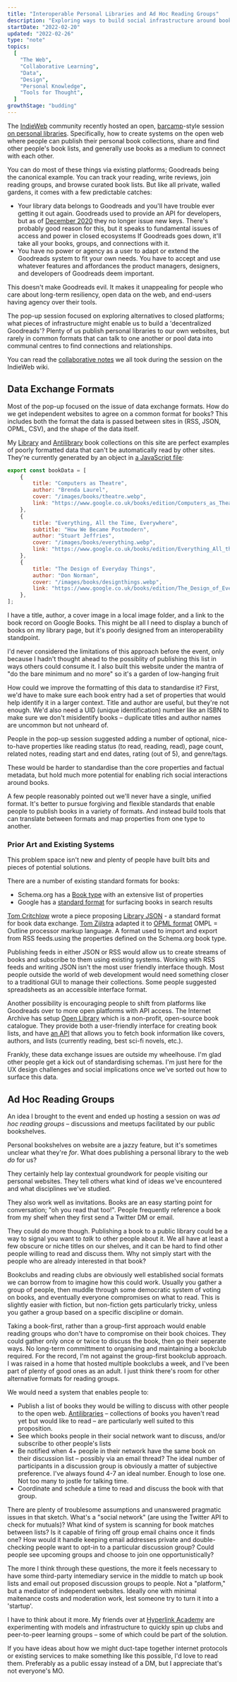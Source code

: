```yaml
---
title: "Interoperable Personal Libraries and Ad Hoc Reading Groups"
description: "Exploring ways to build social infrastructure around books and reading on the open web"
startDate: "2022-02-20"
updated: "2022-02-26"
type: "note"
topics:
  [
    "The Web",
    "Collaborative Learning",
    "Data",
    "Design",
    "Personal Knowledge",
    "Tools for Thought",
  ]
growthStage: "budding"
---
```



<IntroParagraph>

The [IndieWeb](https://indieweb.org/) community recently hosted an open, [barcamp](https://en.wikipedia.org/wiki/BarCamp)-style session [on personal libraries](https://indieweb.org/2022/Pop-ups/Personal_Libraries). Specifically, how to create systems on the open web where people can publish their personal book collections, share and find other people's book lists, and generally use books as a medium to connect with each other.

</IntroParagraph>

You can do most of these things via existing platforms; Goodreads being the canonical example. You can track your reading, write reviews, join reading groups, and browse curated book lists. But like all private, walled gardens, it comes with a few predictable catches:

- Your library data belongs to Goodreads and you'll have trouble ever getting it out again. <Footnote idName={1}>Goodreads used to provide an API for developers, but as of [December 2020](https://www.goodreads.com/api/documentation) they no longer issue new keys. There's probably good reason for this, but it speaks to fundamental issues of access and power in closed ecosystems</Footnote> If Goodreads goes down, it'll take all your books, groups, and connections with it.
- You have no power or agency as a user to adapt or extend the Goodreads system to fit your own needs. You have to accept and use whatever features and affordances the product managers, designers, and developers of Goodreads deem important.

This doesn't make Goodreads evil. It makes it unappealing for people who care about long-term resiliency, open data on the web, and end-users having agency over their tools.

The pop-up session focused on exploring alternatives to closed platforms; what pieces of infrastructure might enable us to build a 'decentralized Goodreads'? Plenty of us publish personal libraries to our own websites, but rarely in common formats that can talk to one another or pool data into communal centres to find connections and relationships.

<Disclaimer title="Session Notes">

You can read the [collaborative notes](https://indieweb.org/2022/Pop-ups/Personal_Libraries#Notes) we all took during the session on the IndieWeb wiki.

</Disclaimer>

## Data Exchange Formats

Most of the pop-up focused on the issue of data exchange formats. How do we get independent websites to agree on a common format for books? This includes both the format the data is passed between sites in (RSS, JSON, OPML, CSV), and the shape of the data itself.

My [Library](/library) and [Antilibrary](/antilibrary) book collections on this site are perfect examples of poorly formatted data that can't be automatically read by other sites. They're currently generated by an object in [a JavaScript file](https://github.com/MaggieAppleton/maggieappleton.com-V2/blob/main/posts/data/books.js):

```js
export const bookData = [
	{
		title: "Computers as Theatre",
		author: "Brenda Laurel",
		cover: "/images/books/theatre.webp",
		link: "https://www.google.co.uk/books/edition/Computers_as_Theatre/NedQAAAAMAAJ",
	},
	{
		title: "Everything, All the Time, Everywhere",
		subtitle: "How We Became Postmodern",
		author: "Stuart Jeffries",
		cover: "/images/books/everything.webp",
		link: "https://www.google.co.uk/books/edition/Everything_All_the_Time_Everywhere/pchGEAAAQBAJ",
	},
	{
		title: "The Design of Everyday Things",
		author: "Don Norman",
		cover: "/images/books/designthings.webp",
		link: "https://www.google.co.uk/books/edition/The_Design_of_Everyday_Things/heCtnQEACAAJ",
	},
];
```

I have a title, author, a cover image in a local image folder, and a link to the book record on Google Books. This might be all I need to display a bunch of books on my library page, but it's poorly designed from an interoperability standpoint.

I'd never considered the limitations of this approach before the event, only because I hadn't thought ahead to the possiblity of publishing this list in ways others could consume it. <Footnote idName={2}>I also built this website under the mantra of "do the bare minimum and no more" so it's a garden of low-hanging fruit</Footnote>

How could we improve the formatting of this data to standardise it? First, we'd have to make sure each book entry had a set of properties that would help identify it in a larger context. Title and author are useful, but they're not enough. We'd also need a UID (unique identification) number like an ISBN to make sure we don't misidentify books – duplicate titles and author names are uncommon but not unheard of.

People in the pop-up session suggested adding a number of optional, nice-to-have properties like reading status (to read, reading, read), page count, related notes, reading start and end dates, rating (out of 5), and genre/tags.

These would be harder to standardise than the core properties and factual metadata, but hold much more potential for enabling rich social interactions around books.

A few people reasonably pointed out we'll never have a single, unified format. It's better to pursue forgiving and flexible standards that enable people to publish books in a variety of formats. And instead build tools that can translate between formats and map properties from one type to another.

### Prior Art and Existing Systems

This problem space isn't new and plenty of people have built bits and pieces of potential solutions.

There are a number of existing standard formats for books:

- Schema.org has a [Book type](https://schema.org/Book) with an extensive list of properties
- Google has a [standard format](https://developers.google.com/search/docs/advanced/structured-data/book) for surfacing books in search results

[Tom Critchlow](https://tomcritchlow.com/) wrote a piece proposing [Library JSON](https://tomcritchlow.com/2020/04/15/library-json/) - a standard format for book data exchange. [Tom Zijlstra](https://www.zylstra.org/) adapted it to [OPML format](https://www.zylstra.org/blog/booklist-opml-data-structure/) <Footnote idName={3}>OMPL = Outline processor markup language. A format used to import and export from RSS feeds.</Footnote>using the properties defined on the Schema.org book type.

Publishing feeds in either JSON or RSS would allow us to create streams of books and subscribe to them using existing systems. Working with RSS feeds and writing JSON isn't the most user friendly interface though. Most people outside the world of web development would need something closer to a traditional GUI to manage their collections. Some people suggested spreadsheets as an accessible interface format.

Another possibility is encouraging people to shift from platforms like Goodreads over to more open platforms with API access. The Internet Archive has setup [Open Library](https://openlibrary.org) which is a non-profit, open-source book catalogue. They provide both a user-friendly interface for creating book lists, and have [an API](https://openlibrary.org/developers/api) that allows you to fetch book information like covers, authors, and lists (currently reading, best sci-fi novels, etc.).

Frankly, these data exchange issues are outside my wheelhouse. I'm glad other people get a kick out of standardising schemas. I'm just here for the UX design challenges and social implications once we've sorted out how to surface this data.

## Ad Hoc Reading Groups

An idea I brought to the event and ended up hosting a session on was _ad hoc reading groups_ – discussions and meetups facilitated by our public bookshelves.

Personal bookshelves on website are a jazzy feature, but it's sometimes unclear what they're _for_. What does publishing a personal library to the web _do_ for us?

They certainly help lay contextual groundwork for people visiting our personal websites. They tell others what kind of ideas we've encountered and what disciplines we've studied.

They also work well as invitations. Books are an easy starting point for conversation; "oh you read that too!". People frequently reference a book from my shelf when they first send a Twitter DM or email.

They could do more though. Publishing a book to a public library could be a way to signal you want to _talk_ to other people about it. We all have at least a few obscure or niche titles on our shelves, and it can be hard to find other people willing to read and discuss them. Why not simply start with the people who are already interested in that book?

Bookclubs and reading clubs are obviously well established social formats we can borrow from to imagine how this could work. Usually you gather a group of people, then muddle through some democratic system of voting on books, and eventually everyone compromises on what to read. This is slightly easier with fiction, but non-fiction gets particularly tricky, unless you gather a group based on a specific discipline or domain.

Taking a book-first, rather than a group-first approach would enable reading groups who don't have to compromise on their book choices. They could gather only once or twice to discuss the book, then go their seperate ways. No long-term committment to organising and maintaining a bookclub required. <Footnote idName={4}>For the record, I'm not against the group-first bookclub approach. I was raised in a home that hosted multiple bookclubs a week, and I've been part of plenty of good ones as an adult. I just think there's room for other alternative formats for reading groups.</Footnote>

We would need a system that enables people to:

- Publish a list of books they would be willing to discuss with other people to the open web. [Antilibraries](https://www.antilibrari.es/) – collections of books you haven't read yet but would like to read – are particularly well suited to this proposition.
- See which books people in their social network want to discuss, and/or subscribe to other people's lists
- Be notified when 4+ people in their network have the same book on their discussion list – possibly via an email thread? <Footnote idName={5}>The ideal number of participants in a discussion group is obviously a matter of subjective preference. I've always found 4-7 an ideal number. Enough to lose one. Not too many to jostle for talking time.</Footnote>
- Coordinate and schedule a time to read and discuss the book with that group.

There are plenty of troublesome assumptions and unanswered pragmatic issues in that sketch. What's a "social network" (are using the Twitter API to check for mutuals)? What kind of system is scanning for book matches between lists? Is it capable of firing off group email chains once it finds one? How would it handle keeping email addresses private and double-checking people want to opt-in to a particular discussion group? Could people see upcoming groups and choose to join one opportunistically?

The more I think through these questions, the more it feels necessary to have some third-party intemediary service in the middle to match up book lists and email out proposed discussion groups to people. Not a "platform," but a mediator of independent websites. Ideally one with minimal maitenance costs and moderation work, lest someone try to turn it into a 'startup'.

I have to think about it more. My friends over at [Hyperlink Academy](https://hyperlink.academy/) are experimenting with models and infrastructure to quickly spin up clubs and peer-to-peer learning groups – some of which could be part of the solution.

If you have ideas about how we might duct-tape together internet protocols or existing services to make something like this possible, I'd love to read them. Preferably as a public essay instead of a DM, but I appreciate that's not everyone's MO.
